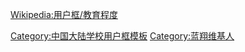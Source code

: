{{Userbox
  |id=[[File:CAT385-Raupenbagger.jpg|70px]]
  |id-c=#ffffff
  |info=这个用户是'''[[山东蓝翔技师学院|<span style="color: #FFFFFF">山东蓝翔技师学院</span>]]'''的{{{1|校友、学生或老师}}}。
  |info-c=blue
  |info-s=10
  |info-fc=white
  |border-c=#000000
}}
<includeonly>[[Category:蓝翔维基人|{{PAGENAME}}]]</includeonly>
<noinclude>
<!-- This <div> tag is used to avoid the 'float'-ing image above in the template from wrapping oddly with the text below. -->
<div style="clear: both;"></div>
<!-- end div tag -->
{{UF-hcard-part}}
[[Wikipedia:用户框/教育程度]]</div>
[[Category:中国大陆学校用户框模板]]
[[Category:蓝翔维基人]]
</noinclude>